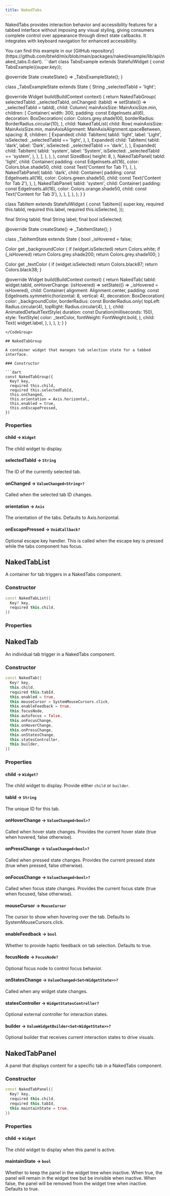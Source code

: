 ```yaml
---
title: NakedTabs
---
```


NakedTabs provides interaction behavior and accessibility features for a tabbed interface without imposing any visual styling, giving consumers complete control over appearance through direct state callbacks. It integrates with keyboard navigation for enhanced accessibility.

<Info>
  You can find this example in our [GitHub repository](https://github.com/btwld/mix/blob/main/packages/naked/example/lib/api/naked_tabs.0.dart).
</Info>
<CodeGroup title="Usage Example" defaultLanguage="dart">
```dart
class TabsExample extends StatefulWidget {
  const TabsExample({super.key});

  @override
  State<TabsExample> createState() => _TabsExampleState();
}

class _TabsExampleState extends State<TabsExample> {
  String _selectedTabId = 'light';

  @override
  Widget build(BuildContext context) {
    return NakedTabGroup(
      selectedTabId: _selectedTabId,
      onChanged: (tabId) => setState(() => _selectedTabId = tabId),
      child: Column(
        mainAxisSize: MainAxisSize.min,
        children: [
          Container(
            width: 300,
            padding: const EdgeInsets.all(6),
            decoration: BoxDecoration(
              color: Colors.grey.shade100,
              borderRadius: BorderRadius.circular(10),
            ),
            child: NakedTabList(
              child: Row(
                mainAxisSize: MainAxisSize.min,
                mainAxisAlignment: MainAxisAlignment.spaceBetween,
                spacing: 8,
                children: [
                  Expanded(
                    child: TabItem(
                      tabId: 'light',
                      label: 'Light',
                      isSelected: _selectedTabId == 'light',
                    ),
                  ),
                  Expanded(
                    child: TabItem(
                      tabId: 'dark',
                      label: 'Dark',
                      isSelected: _selectedTabId == 'dark',
                    ),
                  ),
                  Expanded(
                    child: TabItem(
                      tabId: 'system',
                      label: 'System',
                      isSelected: _selectedTabId == 'system',
                    ),
                  ),
                ],
              ),
            ),
          ),
          const SizedBox(
            height: 8,
          ),
          NakedTabPanel(
            tabId: 'light',
            child: Container(
              padding: const EdgeInsets.all(16),
              color: Colors.blue.shade50,
              child: const Text('Content for Tab 1'),
            ),
          ),
          NakedTabPanel(
            tabId: 'dark',
            child: Container(
              padding: const EdgeInsets.all(16),
              color: Colors.green.shade50,
              child: const Text('Content for Tab 2'),
            ),
          ),
          NakedTabPanel(
            tabId: 'system',
            child: Container(
              padding: const EdgeInsets.all(16),
              color: Colors.orange.shade50,
              child: const Text('Content for Tab 3'),
            ),
          ),
        ],
      ),
    );
  }
}

class TabItem extends StatefulWidget {
  const TabItem({
    super.key,
    required this.tabId,
    required this.label,
    required this.isSelected,
  });

  final String tabId;
  final String label;
  final bool isSelected;

  @override
  State<TabItem> createState() => _TabItemState();
}

class _TabItemState extends State<TabItem> {
  bool _isHovered = false;

  Color get _backgroundColor {
    if (widget.isSelected) return Colors.white;
    if (_isHovered) return Colors.grey.shade200;
    return Colors.grey.shade100;
  }

  Color get _textColor {
    if (widget.isSelected) return Colors.black87;
    return Colors.black38;
  }

  @override
  Widget build(BuildContext context) {
    return NakedTab(
      tabId: widget.tabId,
      onHoverChange: (isHovered) => setState(() => _isHovered = isHovered),
      child: Container(
        alignment: Alignment.center,
        padding: const EdgeInsets.symmetric(horizontal: 8, vertical: 4),
        decoration: BoxDecoration(
          color: _backgroundColor,
          borderRadius: const BorderRadius.only(
            topLeft: Radius.circular(4),
            topRight: Radius.circular(4),
          ),
        ),
        child: AnimatedDefaultTextStyle(
          duration: const Duration(milliseconds: 150),
          style: TextStyle(
            color: _textColor,
            fontWeight: FontWeight.bold,
          ),
          child: Text(
            widget.label,
          ),
        ),
      ),
    );
  }
}
```
</CodeGroup>

## NakedTabGroup

A container widget that manages tab selection state for a tabbed interface.

### Constructor

```dart
const NakedTabGroup({
  Key? key,
  required this.child,
  required this.selectedTabId,
  this.onChanged,
  this.orientation = Axis.horizontal,
  this.enabled = true,
  this.onEscapePressed,
})
```

### Properties

#### child  → `Widget`
The child widget to display.

#### selectedTabId → `String`
The ID of the currently selected tab.

#### onChanged → `ValueChanged<String>?`
Called when the selected tab ID changes.

#### orientation → `Axis`
The orientation of the tabs. Defaults to Axis.horizontal.



#### onEscapePressed → `VoidCallback?`
Optional escape key handler. This is called when the escape key is pressed while the tabs component has focus.

## NakedTabList

A container for tab triggers in a NakedTabs component.

### Constructor

```dart
const NakedTabList({
  Key? key,
  required this.child,
})
```

### Properties



## NakedTab

An individual tab trigger in a NakedTabs component.

### Constructor

```dart
const NakedTab({
  Key? key,
  this.child,
  required this.tabId,
  this.enabled = true,
  this.mouseCursor = SystemMouseCursors.click,
  this.enableFeedback = true,
  this.focusNode,
  this.autofocus = false,
  this.onFocusChange,
  this.onHoverChange,
  this.onPressChange,
  this.onStatesChange,
  this.statesController,
  this.builder,
})
```

### Properties

#### child  → `Widget?`
The child widget to display. Provide either `child` or `builder`.

#### tabId → `String`
The unique ID for this tab.

#### onHoverChange → `ValueChanged<bool>?`
Called when hover state changes. Provides the current hover state (true when hovered, false otherwise).

#### onPressChange → `ValueChanged<bool>?`
Called when pressed state changes. Provides the current pressed state (true when pressed, false otherwise).

#### onFocusChange → `ValueChanged<bool>?`
Called when focus state changes. Provides the current focus state (true when focused, false otherwise).



#### mouseCursor → `MouseCursor`
The cursor to show when hovering over the tab. Defaults to SystemMouseCursors.click.

#### enableFeedback → `bool`
Whether to provide haptic feedback on tab selection. Defaults to true.

#### focusNode → `FocusNode?`
Optional focus node to control focus behavior.



#### onStatesChange → `ValueChanged<Set<WidgetState>>?`
Called when any widget state changes.

#### statesController → `WidgetStatesController?`
Optional external controller for interaction states.

#### builder → `ValueWidgetBuilder<Set<WidgetState>>?`
Optional builder that receives current interaction states to drive visuals.

## NakedTabPanel

A panel that displays content for a specific tab in a NakedTabs component.

### Constructor

```dart
const NakedTabPanel({
  Key? key,
  required this.child,
  required this.tabId,
  this.maintainState = true,
})
```

### Properties

#### child  → `Widget`
The child widget to display when this panel is active.



#### maintainState → `bool`
Whether to keep the panel in the widget tree when inactive. When true, the panel will remain in the widget tree but be invisible when inactive. When false, the panel will be removed from the widget tree when inactive. Defaults to true. 
